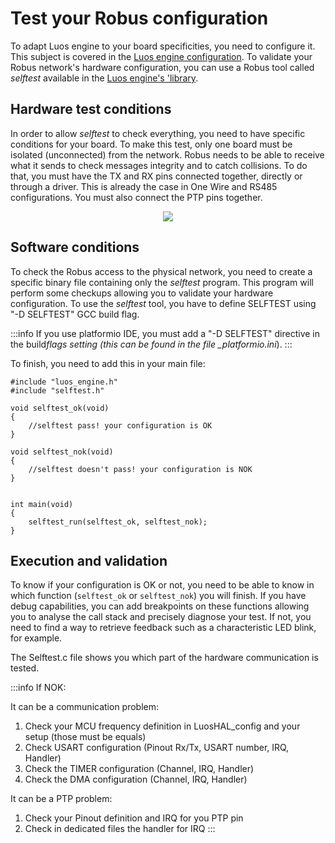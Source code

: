# Test your Robus configuration

To adapt Luos engine to your board specificities, you need to configure it. This subject is covered in the [Luos engine configuration](./mcu).
To validate your Robus network's hardware configuration, you can use a Robus tool called _selftest_ available in the <a href="https://github.com/Luos-io/luos_engine/tree/main/network/robus/selftest" target="_blank" rel="external nofollow">Luos engine's 'library<IconExternalLink width="10"></IconExternalLink></a>.

## Hardware test conditions

In order to allow _selftest_ to check everything, you need to have specific conditions for your board.
To make this test, only one board must be isolated (unconnected) from the network.
Robus needs to be able to receive what it sends to check messages integrity and to catch collisions. To do that, you must have the TX and RX pins connected together, directly or through a driver. This is already the case in One Wire and RS485 configurations.
You must also connect the PTP pins together.

<div align="center">
  <Image
    src="/documentation-assets/images/selftest_connection.svg"
    darkSrc="/documentation-assets/images/selftest_connection-dark.svg"
  />
</div>

## Software conditions

To check the Robus access to the physical network, you need to create a specific binary file containing only the _selftest_ program. This program will perform some checkups allowing you to validate your hardware configuration.
To use the _selftest_ tool, you have to define SELFTEST using "-D SELFTEST" GCC build flag.

:::info
If you use platformio IDE, you must add a "-D SELFTEST" directive in the build*flags setting (this can be found in the file \_platformio.ini*).
:::

To finish, you need to add this in your main file:

```AsciiDoc
#include "luos_engine.h"
#include "selftest.h"

void selftest_ok(void)
{
    //selftest pass! your configuration is OK
}

void selftest_nok(void)
{
    //selftest doesn't pass! your configuration is NOK
}


int main(void)
{
    selftest_run(selftest_ok, selftest_nok);
}
```

## Execution and validation

To know if your configuration is OK or not, you need to be able to know in which function (`selftest_ok` or `selftest_nok`) you will finish.
If you have debug capabilities, you can add breakpoints on these functions allowing you to analyse the call stack and precisely diagnose your test.
If not, you need to find a way to retrieve feedback such as a characteristic LED blink, for example.

The Selftest.c file shows you which part of the hardware communication is tested.

:::info
If NOK:

It can be a communication problem:

1. Check your MCU frequency definition in LuosHAL_config and your setup (those must be equals)
2. Check USART configuration (Pinout Rx/Tx, USART number, IRQ, Handler)
3. Check the TIMER configuration (Channel, IRQ, Handler)
4. Check the DMA configuration (Channel, IRQ, Handler)

It can be a PTP problem:

1. Check your Pinout definition and IRQ for you PTP pin
2. Check in dedicated files the handler for IRQ
   :::
